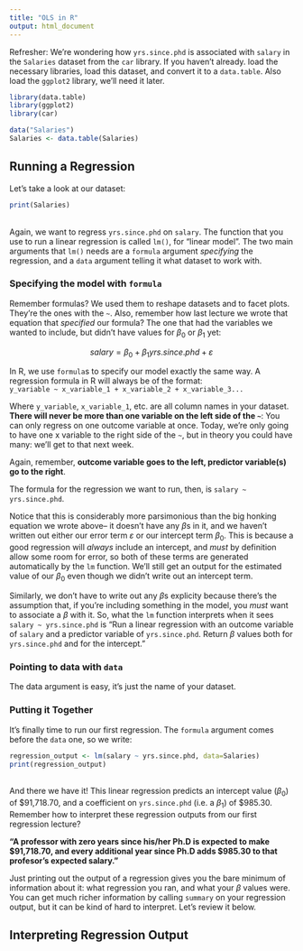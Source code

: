 ```yaml
---
title: "OLS in R"
output: html_document
---
```


Refresher: We're wondering how `yrs.since.phd` is associated with `salary` in the `Salaries` dataset from the `car` library. If you haven't already. load the necessary libraries, load this dataset, and convert it to a `data.table`. Also load the `ggplot2` library, we'll need it later.

```r
library(data.table)
library(ggplot2)
library(car)

data("Salaries")
Salaries <- data.table(Salaries)
```

## Running a Regression

Let's take a look at our dataset:
```r
print(Salaries)
```
<br>
Again, we want to regress `yrs.since.phd` on `salary`. The function that you use to run a linear regression is called `lm()`, for "linear model". The two main arguments that `lm()` needs are a `formula` argument *specifying* the regression, and a `data` argument telling it what dataset to work with. 

### Specifying the model with `formula`

Remember formulas? We used them to reshape datasets and to facet plots. They're the ones with the `~`. Also, remember how last lecture we wrote that equation that *specified* our formula? The one that had the variables we wanted to include, but didn't have values for $\beta_0$ or $\beta_1$ yet:

$$salary = \beta_0 + \beta_1yrs.since.phd + \varepsilon$$

In R, we use `formula`s to specify our model exactly the same way. A regression formula in R will always be of the format:
<br>
`y_variable ~ x_variable_1 + x_variable_2 + x_variable_3...`
<br>

Where `y_variable`, `x_variable_1`, etc. are all column names in your dataset. **There will never be more than one variable on the left side of the `~`**: You can only regress on one outcome variable at once. Today, we're only going to have one x variable to the right side of the `~`, but in theory you could have many: we'll get to that next week. 

Again, remember, **outcome variable goes to the left, predictor variable(s) go to the right**. 

The formula for the regression we want to run, then, is `salary ~ yrs.since.phd`. 

Notice that this is considerably more parsimonious than the big honking equation we wrote above-- it doesn't have any $\beta$s in it, and we haven't written out either our error term $\varepsilon$ or our intercept term $\beta_0$. This is because a good regression will *always* include an intercept, and *must* by definition allow some room for error, so both of these terms are generated automatically by the `lm` function. We'll still get an output for the estimated value of our $\beta_0$ even though we didn't write out an intercept term. 

Similarly, we don't have to write out any $\beta$s explicity because there's the assumption that, if you're including something in the model, you *must* want to associate a $\beta$ with it. So, what the `lm` function interprets when it sees `salary ~ yrs.since.phd` is "Run a linear regression with an outcome variable of `salary` and a predictor variable of `yrs.since.phd`. Return $\beta$ values both for `yrs.since.phd` and for the intercept."

### Pointing to data with `data`

The data argument is easy, it's just the name of your dataset.

### Putting it Together

It's finally time to run our first regression. The `formula` argument comes before the `data` one, so we write:

```r
regression_output <- lm(salary ~ yrs.since.phd, data=Salaries)
print(regression_output)
```
<br> 
And there we have it! This linear regression predicts an intercept value ($\beta_0$) of \$91,718.70, and a coefficient on `yrs.since.phd` (i.e. a $\beta_1$) of \$985.30. Remember how to interpret these regression outputs from our first regression lecture?

**"A professor with zero years since his/her Ph.D is expected to make \$91,718.70, and every additional year since Ph.D adds \$985.30 to that profesor's expected salary."**

Just printing out the output of a regression gives you the bare minimum of information about it: what regression you ran, and what your $\beta$ values were. You can get much richer information by calling `summary` on your regression output, but it can be kind of hard to interpret. Let's review it below. 

## Interpreting Regression Output



